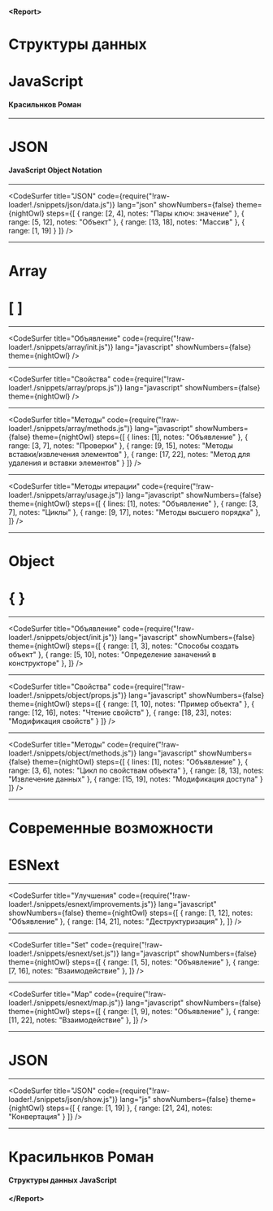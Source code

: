 
#### <Report\>
# Структуры данных
# JavaScript

#### Красильнков Роман

---

# JSON
#### JavaScript Object Notation

---

<CodeSurfer
  title="JSON"
  code={require("!raw-loader!./snippets/json/data.js")}
  lang="json"
  showNumbers={false}
  theme={nightOwl}
  steps={[
    { range: [2, 4], notes: "Пары ключ: значение" },
    { range: [5, 12], notes: "Объект" },
    { range: [13, 18], notes: "Массив" },
    { range: [1, 19] }
  ]}
/>

---

# Array
# [ ]

---

<CodeSurfer
  title="Объявление"
  code={require("!raw-loader!./snippets/array/init.js")}
  lang="javascript"
  showNumbers={false}
  theme={nightOwl}
/>

---

<CodeSurfer
  title="Свойства"
  code={require("!raw-loader!./snippets/array/props.js")}
  lang="javascript"
  showNumbers={false}
  theme={nightOwl}
/>

---

<CodeSurfer
  title="Методы"
  code={require("!raw-loader!./snippets/array/methods.js")}
  lang="javascript"
  showNumbers={false}
  theme={nightOwl}
    steps={[
    { lines: [1], notes: "Объявление" },
    { range: [3, 7], notes: "Проверки" },
    { range: [9, 15], notes: "Методы вставки/извлечения элементов" },
    { range: [17, 22], notes: "Метод для удаления и вставки элементов" }
  ]}
/>

---

<CodeSurfer
  title="Методы итерации"
  code={require("!raw-loader!./snippets/array/usage.js")}
  lang="javascript"
  showNumbers={false}
  theme={nightOwl}
    steps={[
    { lines: [1], notes: "Объявление" },
    { range: [3, 7], notes: "Циклы" },
    { range: [9, 17], notes: "Методы высшего порядка" },
  ]}
/>

---

# Object
# { }

---

<CodeSurfer
  title="Объявление"
  code={require("!raw-loader!./snippets/object/init.js")}
  lang="javascript"
  showNumbers={false}
  theme={nightOwl}
  steps={[
    { range: [1, 3], notes: "Способы создать объект" },
    { range: [5, 10], notes: "Определение заначений в конструкторе" },
  ]}
/>

---

<CodeSurfer
  title="Свойства"
  code={require("!raw-loader!./snippets/object/props.js")}
  lang="javascript"
  showNumbers={false}
  theme={nightOwl}
  steps={[
    { range: [1, 10], notes: "Пример объекта" },
    { range: [12, 16], notes: "Чтение свойств" },
    { range: [18, 23], notes: "Модификация свойств" }
  ]}
/>

---

<CodeSurfer
  title="Методы"
  code={require("!raw-loader!./snippets/object/methods.js")}
  lang="javascript"
  showNumbers={false}
  theme={nightOwl}
  steps={[
    { lines: [1], notes: "Объявление" },
    { range: [3, 6], notes: "Цикл по свойствам объекта" },
    { range: [8, 13], notes: "Извлечение данных" },
    { range: [15, 19], notes: "Модификация доступа" }
  ]}
/>

---

# Современные возможности
# ESNext

---

<CodeSurfer
  title="Улучшения"
  code={require("!raw-loader!./snippets/esnext/improvements.js")}
  lang="javascript"
  showNumbers={false}
  theme={nightOwl}
  steps={[
    { range: [1, 12], notes: "Объявление" },
    { range: [14, 21], notes: "Деструктуризация" },
  ]}
/>

---

<CodeSurfer
  title="Set"
  code={require("!raw-loader!./snippets/esnext/set.js")}
  lang="javascript"
  showNumbers={false}
  theme={nightOwl}
  steps={[
    { range: [1, 5], notes: "Объявление" },
    { range: [7, 16], notes: "Взаимодействие" },
  ]}
/>

---

<CodeSurfer
  title="Map"
  code={require("!raw-loader!./snippets/esnext/map.js")}
  lang="javascript"
  showNumbers={false}
  theme={nightOwl}
  steps={[
    { range: [1, 9], notes: "Объявление" },
    { range: [11, 22], notes: "Взаимодействие" },
  ]}
/>

---

# JSON

---

<CodeSurfer
  title="JSON"
  code={require("!raw-loader!./snippets/json/show.js")}
  lang="js"
  showNumbers={false}
  theme={nightOwl}
  steps={[
    { range: [1, 19] },
    { range: [21, 24], notes: "Конвертация" }
  ]}
/>

---

# Красильнков Роман

#### Структуры данных JavaScript

#### </Report\>




